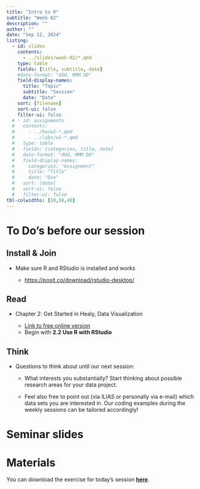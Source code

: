 ```yaml
---
title: "Intro to R"
subtitle: "Week 02"
description: ""
author: ""
date: "Sep 12, 2024"
listing:
  - id: slides
    contents:
      - ../slides/week-02/*.qmd
    type: table
    fields: [title, subtitle, date]
    #date-format: "ddd, MMM DD"
    field-display-names:
      title: "Topic"
      subtitle: "Session"
      date: "Date"
    sort: [filename]
    sort-ui: false
    filter-ui: false
  # - id: assignments
  #   contents:
  #     - ../hw/w1-*.qmd
  #     - ../labs/w1-*.qmd
  #   type: table
  #   fields: [categories, title, date]
  #   date-format: "ddd, MMM DD"
  #   field-display-names:
  #     categories: "Assignment"
  #     title: "Title"
  #     date: "Due"
  #   sort: [date]
  #   sort-ui: false
  #   filter-ui: false
tbl-colwidths: [10,50,40]
---
```


# To Do's before our session

::: panel-tabset
## Install & Join

-   Make sure R and RStudio is installed and works

    -   <https://posit.co/download/rstudio-desktop/>

## Read

-   Chapter 2: Get Started in Healy, Data Visualization

    -   [Link to free online version](https://socviz.co/gettingstarted.html#gettingstarted)
    -   Begin with **2.2 Use R with RStudio**

## Think

-   Questions to think about until our next session:

    -   What interests you substantially? Start thinking about possible research areas for your data project.

    -   Feel also free to point out (via ILIAS or personally via e-mail) which data sets you are interested in. Our coding examples during the weekly sessions can be tailored accordingly!
:::

# Seminar slides

::: {#slides}
:::

# Materials

You can download the exercise for today's session [**here**](https://ilias.uni-mannheim.de/goto.php?target=file_1552259_download&client_id=ILIAS).
